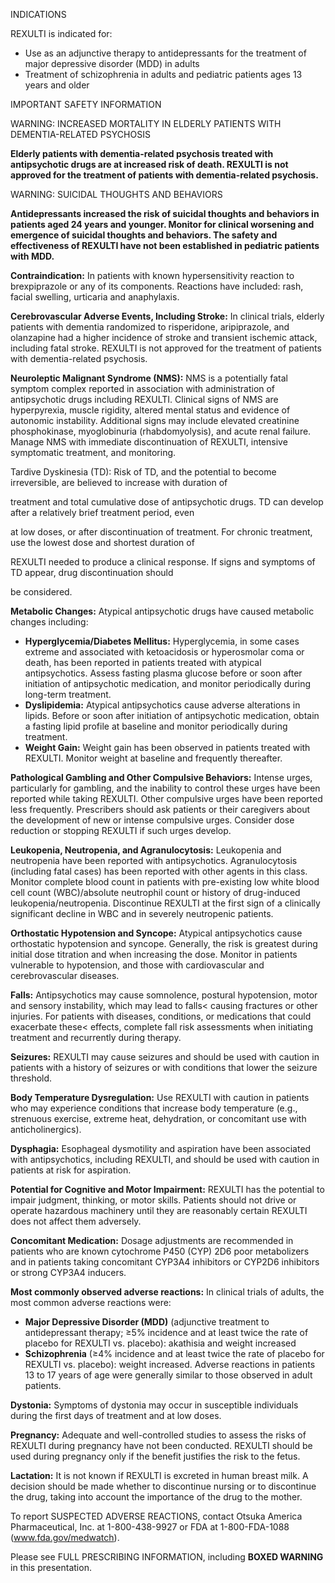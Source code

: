 <p className="green">INDICATIONS</p>

<p>REXULTI is indicated for:</p>

<ul>
  <li>
    Use as an adjunctive therapy to antidepressants for the treatment of major depressive disorder (MDD) in adults
  </li>
  <li>
    Treatment of schizophrenia in adults and pediatric patients ages 13 years and older
  </li>
</ul>

<p className="green">IMPORTANT SAFETY INFORMATION</p>

<p className="green">WARNING: INCREASED MORTALITY IN ELDERLY PATIENTS WITH DEMENTIA-RELATED PSYCHOSIS</p>
<p><strong>Elderly patients with dementia-related psychosis treated with antipsychotic drugs are at increased risk of death.
REXULTI is not approved for the treatment of patients with dementia-related psychosis.</strong></p>

<p className="green">WARNING: SUICIDAL THOUGHTS AND BEHAVIORS</p>

<p><strong>Antidepressants increased the risk of suicidal thoughts and behaviors in patients aged 24 years and younger. Monitor
for clinical worsening and emergence of suicidal thoughts and behaviors. The safety and effectiveness of REXULTI have
not been established in pediatric patients with MDD.</strong></p>

<p><strong>Contraindication:</strong> In patients with known hypersensitivity reaction to brexpiprazole or any of its components. Reactions
have included: rash, facial swelling, urticaria and anaphylaxis.</p>

<p><strong>Cerebrovascular Adverse Events, Including Stroke:</strong> In clinical trials, elderly patients with dementia randomized to risperidone, aripiprazole, and olanzapine had a higher incidence of stroke and transient ischemic attack, including fatal stroke. REXULTI is not approved for the treatment of patients with dementia-related psychosis.</p>

<p><strong>Neuroleptic Malignant Syndrome (NMS):</strong> NMS is a potentially fatal symptom complex reported in association with administration of antipsychotic drugs including REXULTI. Clinical signs of NMS are hyperpyrexia, muscle rigidity, altered mental status and evidence of autonomic instability. Additional signs may include elevated creatinine phosphokinase, myoglobinuria (rhabdomyolysis), and acute renal failure. Manage NMS with immediate discontinuation of REXULTI, intensive symptomatic treatment, and monitoring.</p>

<p>Tardive Dyskinesia (TD): Risk of TD, and the potential to become irreversible, are believed to increase with duration of</p>
<p>treatment and total cumulative dose of antipsychotic drugs. TD can develop after a relatively brief treatment period, even</p>
<p>at low doses, or after discontinuation of treatment. For chronic treatment, use the lowest dose and shortest duration of</p>
<p>REXULTI needed to produce a clinical response. If signs and symptoms of TD appear, drug discontinuation should</p>
<p>be considered.</p>

<p><strong>Metabolic Changes:</strong> Atypical antipsychotic drugs have caused metabolic changes including:</p>

<ul>
  <li>
    <strong>Hyperglycemia/Diabetes Mellitus:</strong> Hyperglycemia, in some cases extreme and associated with ketoacidosis or hyperosmolar coma or death, has been reported in patients treated with atypical antipsychotics. Assess fasting plasma glucose before or soon after initiation of antipsychotic medication, and monitor periodically during long-term treatment.
  </li>
  <li>
    <strong>Dyslipidemia:</strong> Atypical antipsychotics cause adverse alterations in lipids. Before or soon after initiation of antipsychotic medication, obtain a fasting lipid profile at baseline and monitor periodically during treatment.
  </li>
  <li>
    <strong>Weight Gain:</strong> Weight gain has been observed in patients treated with REXULTI. Monitor weight at baseline and
frequently thereafter.
  </li>
</ul>

<p><strong>Pathological Gambling and Other Compulsive Behaviors:</strong> Intense urges, particularly for gambling, and the inability to control these urges have been reported while taking REXULTI. Other compulsive urges have been reported less frequently. Prescribers should ask patients or their caregivers about the development of new or intense compulsive urges. Consider dose reduction or stopping REXULTI if such urges develop.</p>

<p><strong>Leukopenia, Neutropenia, and Agranulocytosis:</strong> Leukopenia and neutropenia have been reported with antipsychotics.
Agranulocytosis (including fatal cases) has been reported with other agents in this class. Monitor complete blood count in
patients with pre-existing low white blood cell count (WBC)/absolute neutrophil count or history of drug-induced
leukopenia/neutropenia. Discontinue REXULTI at the first sign of a clinically significant decline in WBC and in severely
neutropenic patients.</p>

<p><strong>Orthostatic Hypotension and Syncope:</strong> Atypical antipsychotics cause orthostatic hypotension and syncope. Generally, the risk is greatest during initial dose titration and when increasing the dose. Monitor in patients vulnerable to hypotension, and those with cardiovascular and cerebrovascular diseases.</p>

<p><strong>Falls:</strong> Antipsychotics may cause somnolence, postural hypotension, motor and sensory instability, which may lead to falls<
causing fractures or other injuries. For patients with diseases, conditions, or medications that could exacerbate these<
effects, complete fall risk assessments when initiating treatment and recurrently during therapy.</p>

<p><strong>Seizures:</strong> REXULTI may cause seizures and should be used with caution in patients with a history of seizures or with
conditions that lower the seizure threshold.</p>

<p><strong>Body Temperature Dysregulation:</strong> Use REXULTI with caution in patients who may experience conditions that increase
body temperature (e.g., strenuous exercise, extreme heat, dehydration, or concomitant use with anticholinergics).</p>

<p><strong>Dysphagia:</strong> Esophageal dysmotility and aspiration have been associated with antipsychotics, including REXULTI, and
should be used with caution in patients at risk for aspiration.</p>

<p><strong>Potential for Cognitive and Motor Impairment:</strong> REXULTI has the potential to impair judgment, thinking, or motor skills.
Patients should not drive or operate hazardous machinery until they are reasonably certain REXULTI does not affect
them adversely.</p>

<p><strong>Concomitant Medication:</strong> Dosage adjustments are recommended in patients who are known cytochrome P450 (CYP)
2D6 poor metabolizers and in patients taking concomitant CYP3A4 inhibitors or CYP2D6 inhibitors or strong
CYP3A4 inducers.</p>

<p><strong>Most commonly observed adverse reactions:</strong> In clinical trials of adults, the most common adverse reactions were:</p>

<ul>
  <li>
    <strong>Major Depressive Disorder (MDD)</strong> (adjunctive treatment to antidepressant therapy; &ge;5% incidence and at least twice
the rate of placebo for REXULTI vs. placebo): akathisia and weight increased
  </li>
  <li>
    <strong>Schizophrenia</strong> (&ge;4% incidence and at least twice the rate of placebo for REXULTI vs. placebo): weight increased.
Adverse reactions in patients 13 to 17 years of age were generally similar to those observed in adult patients.
  </li>
</ul>

<p><strong>Dystonia:</strong> Symptoms of dystonia may occur in susceptible individuals during the first days of treatment and at low doses.</p>

<p><strong>Pregnancy:</strong> Adequate and well-controlled studies to assess the risks of REXULTI during pregnancy have not been
conducted. REXULTI should be used during pregnancy only if the benefit justifies the risk to the fetus.</p>

<p><strong>Lactation:</strong> It is not known if REXULTI is excreted in human breast milk. A decision should be made whether to discontinue nursing or to discontinue the drug, taking into account the importance of the drug to the mother.</p>

<p>To report SUSPECTED ADVERSE REACTIONS, contact Otsuka America Pharmaceutical, Inc. at 1-800-438-9927 or FDA at
1-800-FDA-1088 (<a data-fr-linked="true" href="//www.fda.gov/medwatch">www.fda.gov/medwatch</a>).</p>

<p>Please see FULL PRESCRIBING INFORMATION, including <strong>BOXED WARNING</strong> in this presentation.</p>
